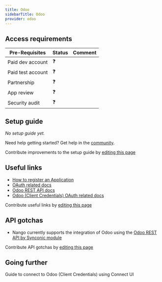 ```yaml
---
title: Odoo
sidebarTitle: Odoo
provider: odoo
---
```




<Overview />
<PreBuiltTooling />
<PreBuiltUseCases />

## Access requirements
| Pre-Requisites | Status | Comment|
| - | - | - |
| Paid dev account | ❓ |  |
| Paid test account | ❓ |  |
| Partnership | ❓ | |
| App review | ❓ |  |
| Security audit | ❓ | |


## Setup guide

_No setup guide yet._

<Tip>Need help getting started? Get help in the [community](https://nango.dev/slack).</Tip>

<Note>Contribute improvements to the setup guide by [editing this page](https://github.com/nangohq/nango/tree/master/docs-v2/integrations/all/odoo.mdx)</Note>


## Useful links

-   [How to register an Application](https://odoo-restapi.readthedocs.io/en/latest/connection/configuration.html)
-   [OAuth related docs](https://odoo-restapi.readthedocs.io/en/latest/connection/logging_in/oauth2_authentication.html)
-   [Odoo REST API docs](https://odoo-restapi.readthedocs.io/en/latest/)
-   [Odoo (Client Credentials) OAuth related docs](https://synconics.gitbook.io/rest-api/connection/logging-in/how-you-can-do/basic-authentication)

<Note>Contribute useful links by [editing this page](https://github.com/nangohq/nango/tree/master/docs-v2/integrations/all/odoo.mdx)</Note>

## API gotchas

-   Nango currently supports the integration of Odoo using the [Odoo REST API by Synconic module](https://apps.odoo.com/apps/modules/17.0/restapi)

<Note>Contribute API gotchas by [editing this page](https://github.com/nangohq/nango/tree/master/docs-v2/integrations/all/odoo.mdx)</Note>

## Going further

<Card title="Connect to Odoo (Client Credentials)" icon="link" href="/integrations/all/odoo-cc/connect" horizontal>
  Guide to connect to Odoo (Client Credentials) using Connect UI
</Card>
